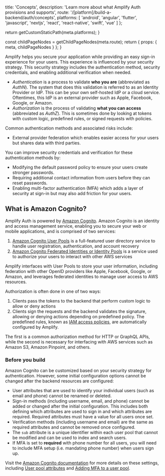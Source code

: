 
  title: 'Concepts',
  description:
    'Learn more about what Amplify Auth provisions and supports',
  route: '/[platform]/build-a-backend/auth/concepts',
  platforms: [
    'android',
    'angular',
    'flutter',
    'javascript',
    'nextjs',
    'react',
    'react-native',
    'swift',
    'vue'
  ]
};

  return getCustomStaticPath(meta.platforms);
}

  const childPageNodes = getChildPageNodes(meta.route);
  return {
    props: {
      meta,
      childPageNodes
    }
  };
}

Amplify helps you secure your application while providing an easy sign-in experience for your users. This experience is influenced by your security strategy. This security strategy includes the authentication method, security credentials, and enabling additional verification when needed.

- _Authentication_ is a process to validate **who you are** (abbreviated as _AuthN_). The system that does this validation is referred to as an Identity Provider or IdP. This can be your own self-hosted IdP or a cloud service. Oftentimes, this IdP is an external provider such as Apple, Facebook, Google, or Amazon.
- _Authorization_ is the process of validating **what you can access** (abbreviated as _AuthZ_). This is sometimes done by looking at tokens with custom logic, predefined rules, or signed requests with policies.

Common authentication methods and associated risks include:

- External provider federation which enables easier access for your users but shares data with third parties.

You can improve security credentials and verification for these authentication methods by:

- Modifying the default password policy to ensure your users create stronger passwords.
- Requiring additional contact information from users before they can reset passwords.
- Enabling multi-factor authentication (MFA) which adds a layer of security at sign-in but may also add friction for your users.

## What is Amazon Cognito?

Amplify Auth is powered by [Amazon Cognito](https://aws.amazon.com/cognito/). Amazon Cognito is an identity and access management service, enabling you to secure your web or mobile applications, and is comprised of two services:

1. [Amazon Cognito User Pools](https://docs.aws.amazon.com/cognito/latest/developerguide/cognito-user-identity-pools.html) is a full-featured user directory service to handle user registration, authentication, and account recovery
2. [Amazon Cognito Federated Identities or Identity Pools](https://docs.aws.amazon.com/cognito/latest/developerguide/cognito-identity.html) is a service used to authorize your users to interact with other AWS services

Amplify interfaces with User Pools to store your user information, including federation with other OpenID providers like Apple, Facebook, Google, or Amazon, and leverages federated identities to manage user access to AWS resources.

Authorization is often done in one of two ways:

1. Clients pass the tokens to the backend that perform custom logic to allow or deny actions
2. Clients sign the requests and the backend validates the signature, allowing or denying actions depending on predefined policy. The predefined rules, known as [IAM access policies](https://docs.aws.amazon.com/IAM/latest/UserGuide/access_policies.html), are automatically configured by Amplify.

The first is a common authorization method for HTTP or GraphQL APIs, while the second is necessary for interfacing with AWS services such as Amazon S3, Amazon Pinpoint, and others.

### Before you build

Amazon Cognito can be customized based on your security strategy for authentication. However, some initial configuration options cannot be changed after the backend resources are configured:

- User attributes that are used to identify your individual users (such as email and phone) cannot be renamed or deleted.
- Sign-in methods (including username, email, and phone) cannot be added or changed after the initial configuration. This includes both defining which attributes are used to sign in and which attributes are required. Required attributes must have a value for all users once set.
- Verification methods (including username and email) are the same as required attributes and cannot be removed once configured.
- The `sub` attribute is a unique identifier within each user pool that cannot be modified and can be used to index and search users.
- If MFA is set to **required** with phone number for all users, you will need to include MFA setup (i.e. mandating phone number) when users sign up.

Visit the [Amazon Cognito documentation](https://docs.aws.amazon.com/cognito/latest/developerguide/what-is-amazon-cognito.html) for more details on these settings, including [User pool attributes](https://docs.aws.amazon.com/cognito/latest/developerguide/user-pool-settings-attributes.html) and [Adding MFA to a user pool](https://docs.aws.amazon.com/cognito/latest/developerguide/user-pool-settings-mfa.html).

<Overview childPageNodes={props.childPageNodes} />
